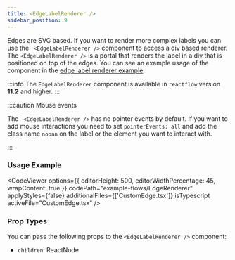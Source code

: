 ```yaml
---
title: <EdgeLabelRenderer />
sidebar_position: 9
---
```



Edges are SVG based. If you want to render more complex labels you can use the ` <EdgeLabelRenderer />` component to access a div based renderer. The `<EdgeLabelRenderer />` is a portal that renders the label in a div that is positioned on top of the edges. You can see an example usage of the component in the [edge label renderer example](/docs/examples/edges/edge-label-renderer/).

:::info
The `EdgeLabelRenderer` component is available in `reactflow` version **11.2** and higher.
:::

:::caution Mouse events

The ` <EdgeLabelRenderer />` has no pointer events by default. If you want to add mouse interactions you need to set `pointerEvents: all` and add the class name `nopan` on the label or the element you want to interact with.

:::

### Usage Example

<CodeViewer
  options={{ editorHeight: 500, editorWidthPercentage: 45, wrapContent: true }}
  codePath="example-flows/EdgeRenderer"
  applyStyles={false}
  additionalFiles={['CustomEdge.tsx']}
  isTypescript
  activeFile="CustomEdge.tsx"
/>

### Prop Types

You can pass the following props to the `<EdgeLabelRenderer />` component:

- `children`: ReactNode
